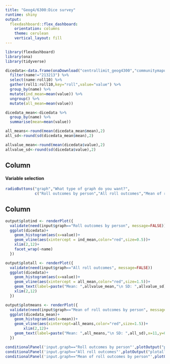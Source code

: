 ```yaml
---
title: "Geog4/6300:Dice survey"
runtime: shiny
output:
  flexdashboard::flex_dashboard:
    orientation: columns
    theme: cerulean
    vertical_layout: fill
---
```


```r
library(flexdashboard)
library(ona)
library(tidyverse)

dicedata<-data.frame(onaDownload("centrallimit_geog4300","communitymapuga","godawgs!")) %>%
  filter(name!="213213") %>%
  select(name:roll10) %>%
  gather(roll1:roll10,key="roll",value="value") %>%
  group_by(name) %>%
  mutate(ind_mean=mean(value)) %>%
  ungroup() %>%
  mutate(all_mean=mean(value))

dicedata_mean<-dicedata %>%
  group_by(name) %>%
  summarise(mean=mean(value)) 

all_means<-round(mean(dicedata_mean$mean),2)
all_sd<-round(sd(dicedata_mean$mean),2)

allvalue_mean<-round(mean(dicedata$value),2)
allvalue_sd<-round(sd(dicedata$value),2)
```
Column {.sidebar}
-----------------------------------------------------------------------

#### Variable selection

```r
radioButtons("graph","What type of graph do you want?",
             c("Roll outcomes by person","All roll outcomes","Mean of roll outcomes by person"))

``` 



Column {data-width=450}
-----------------------------------------------------------------------

```r


output$plotind <- renderPlot({
  validate(need(input$graph=="Roll outcomes by person", message=FALSE))
  ggplot(dicedata)+
    geom_histogram(aes(x=value))+
    geom_vline(aes(xintercept = ind_mean,color="red",size=0.5))+
    xlim(2,12)+
    facet_wrap(~name)
  })

output$plotall <- renderPlot({
  validate(need(input$graph=="All roll outcomes", message=FALSE))
  ggplot(dicedata)+
    geom_histogram(aes(x=value))+
    geom_vline(aes(xintercept = all_mean,color="red",size=1.5))+
    geom_text(label=paste("Mean: ",allvalue_mean,"\n SD: ",allvalue_sd),x=11,y=4,color="red") +
    xlim(2,12)
  })

output$plotmeans <- renderPlot({
  validate(need(input$graph=="Mean of roll outcomes by person", message=FALSE))
  ggplot(dicedata_mean)+
    geom_histogram(aes(x=mean))+
    geom_vline(aes(xintercept=all_means,color="red",size=1.5))+
        xlim(2,12)+
    geom_text(label=paste("Mean: ",all_means,"\n SD: ",all_sd),x=11,y=0.5,color="red")
  })

conditionalPanel('input.graph=="Roll outcomes by person"',plotOutput("plotind"))
conditionalPanel('input.graph=="All roll outcomes"',plotOutput("plotall"))
conditionalPanel('input.graph=="Mean of roll outcomes by person"',plotOutput("plotmeans"))
```